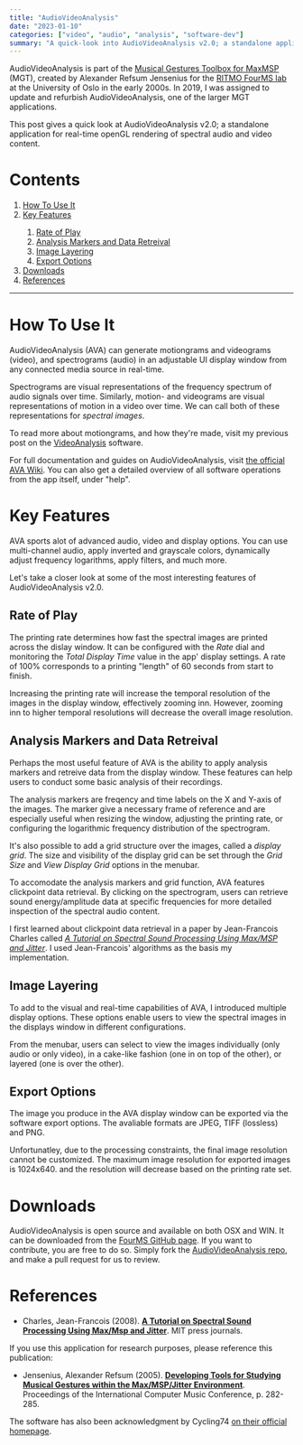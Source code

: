 ```yaml
---
title: "AudioVideoAnalysis"
date: "2023-01-10"
categories: ["video", "audio", "analysis", "software-dev"]
summary: "A quick-look into AudioVideoAnalysis v2.0; a standalone application for real-time openGL rendering of motiongrams and spectrograms, developed in collaboration with FourMS Lab at the RITMO research centre, University of Oslo."
---
```


<MyImage src="/img/ava-overview.jpg" alt="audiovideoanalysis overview" />

AudioVideoAnalysis is part of the [Musical Gestures Toolbox for MaxMSP](https://www.uio.no/ritmo/english/research/labs/fourms/downloads/software/musicalgesturestoolbox/mgt-max/) (MGT), created by Alexander Refsum Jensenius for the [RITMO FourMS lab](https://www.uio.no/ritmo/english/research/labs/fourms/) at the University of Oslo in the early 2000s. In 2019, I was assigned to update and refurbish AudioVideoAnalysis, one of the larger MGT applications.

This post gives a quick look at AudioVideoAnalysis v2.0; a standalone application for real-time openGL rendering of spectral audio and video content.

# Contents

<ol>
  <li>
    <a href="#how-to-use-it">How To Use It</a>
  </li>
  <li>
    <a href="#key-features">Key Features</a>
  </li>
  <ol>
    <li>
      <a href="#rate-of-play">Rate of Play</a>
    </li>
    <li>
      <a href="#analysis-markers">Analysis Markers and Data Retreival</a>
    </li>
        <li>
      <a href="#image-layering">Image Layering</a>
    </li>
    <li>
      <a href="#export-options">Export Options</a>
    </li>

  </ol>
  <li>
    <a href="#downloads">Downloads</a>
  </li>
  <li>
    <a href="#references">References</a>
  </li>
</ol>

<hr />

<h1 id="#how-to-use-it">How To Use It</h1>

AudioVideoAnalysis (AVA) can generate motiongrams and videograms (video), and spectrograms (audio) in an adjustable UI display window from any connected media source in real-time.

Spectrograms are visual representations of the frequency spectrum of audio signals over time. Similarly, motion- and videograms are visual representations of motion in a video over time. We can call both of these representations for _spectral images_.

To read more about motiongrams, and how they're made, visit my previous post on the [VideoAnalysis](https://github.com) software.

<MyImage src="/img/ava-overview-2.gif" alt="audiovideoanalysis overview 2" />

For full documentation and guides on AudioVideoAnalysis, visit [the official AVA Wiki](https://github.com/fourMs/AudioVideoAnalysis/wiki). You can also get a detailed overview of all software operations from the app itself, under "help".

<h1 id="key-features">Key Features</h1>

AVA sports alot of advanced audio, video and display options. You can use multi-channel audio, apply inverted and grayscale colors, dynamically adjust frequency logarithms, apply filters, and much more.

Let's take a closer look at some of the most interesting features of AudioVideoAnalysis v2.0.

<h2 id="rate-of-play">Rate of Play</h2>

The printing rate determines how fast the spectral images are printed across the dislay window. It can be configured with the _Rate_ dial and monitoring the _Total Display Time_ value in the app' display settings. A rate of 100% corresponds to a printing "length" of 60 seconds from start to finish.

<MyImage
  src="/img/ava-printing-rate.jpg"
  alt="audiovideoanalysis printing rate"
  caption="Adjust the printing rate to peer deeper into the spectral content."
/>

Increasing the printing rate will increase the temporal resolution of the images in the display window, effectively zooming inn. However, zooming inn to higher temporal resolutions will decrease the overall image resolution.

<h2 id="analysis-markers">Analysis Markers and Data Retreival</h2>

Perhaps the most useful feature of AVA is the ability to apply analysis markers and retreive data from the display window. These features can help users to conduct some basic analysis of their recordings.

The analysis markers are freqency and time labels on the X and Y-axis of the images. The marker give a necessary frame of reference and are especially useful when resizing the window, adjusting the printing rate, or configuring the logarithmic frequency distribution of the spectrogram.

<MyImage
  src="/img/ava-analysis-markers.GIF"
  alt="videoanalysis analysis markers."
  caption="Analysis markers and grids can assist with orientation and analysis."
/>

It's also possible to add a grid structure over the images, called a _display grid_. The size and visibility of the display grid can be set through the _Grid Size_ and _View Display Grid_ options in the menubar.

To accomodate the analysis markers and grid function, AVA features clickpoint data retrieval. By clicking on the spectrogram, users can retrieve sound energy/amplitude data at specific frequencies for more detailed inspection of the spectral audio content.

<MyImage
  src="/img/ava-clickpoint.jpg"
  alt="audiovideoanalysis clickpoint"
  caption="Retrieve Hz, Amplitude and Time from anywhere on the spectrogram at clickpoint."
/>

I first learned about clickpoint data retrieval in a paper by Jean-Francois Charles called [_A Tutorial on Spectral Sound Processing Using Max/MSP and Jitter_](https://www.mitpressjournals.org/doi/pdf/10.1162/comj.2008.32.3.87). I used Jean-Francois' algorithms as the basis my implementation.

<h2 id="image-layering">Image Layering</h2>

To add to the visual and real-time capabilities of AVA, I introduced multiple display options. These options enable users to view the spectral images in the displays window in different configurations.

From the menubar, users can select to view the images individually (only audio or only video), in a cake-like fashion (one in on top of the other), or layered (one is over the other).

<MyImage
  src="/img/ava-display-options.gif"
  alt="audiovideoanalysis display options."
  caption=""
/>

<h2 id="export-options">Export Options</h2>

The image you produce in the AVA display window can be exported via the software export options. The avaliable formats are JPEG, TIFF (lossless) and PNG.

Unfortunatley, due to the processing constraints, the final image resolution cannot be customized. The maximum image resolution for exported images is 1024x640. and the resolution will decrease based on the printing rate set.

<h1 id="downloads">Downloads</h1>

AudioVideoAnalysis is open source and available on both OSX and WIN. It can be downloaded from the [FourMS GitHub page](https://github.com/fourMs/AudioVideoAnalysis/releases). If you want to contribute, you are free to do so. Simply fork the [AudioVideoAnalysis repo](https://github.com/fourMs/AudioVideoAnalysis), and make a pull request for us to review.

# References

- Charles, Jean-Francois (2008). [**A Tutorial on Spectral Sound Processing Using Max/Msp and Jitter**](https://www.mitpressjournals.org/doi/pdf/10.1162/comj.2008.32.3.87). MIT press journals.

If you use this application for research purposes, please reference this publication:

- Jensenius, Alexander Refsum (2005). [**Developing Tools for Studying Musical Gestures within the Max/MSP/Jitter Environment**](https://www.duo.uio.no/handle/10852/26907). Proceedings of the International Computer Music Conference, p. 282-285.

The software has also been acknowledgment by Cycling74 [on their official homepage](https://cycling74.com/projects/audiovideoanalysis).
